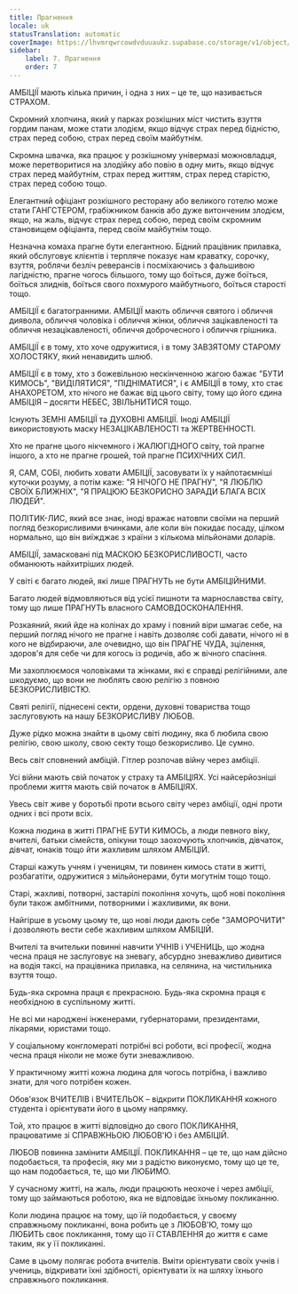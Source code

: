 ```yaml
---
title: Прагнення
locale: uk
statusTranslation: automatic
coverImage: https://lhvmrqwrcowdvduuaukz.supabase.co/storage/v1/object/public/strapi-uploads/small_cover-educacion-fundamental.webp-2d51a7828a2b1309555be27f7e2a61a0.webp
sidebar:
    label: 7. Прагнення
    order: 7
---
```

АМБІЦІЇ мають кілька причин, і одна з них – це те, що називається СТРАХОМ.

Скромний хлопчина, який у парках розкішних міст чистить взуття гордим панам, може стати злодієм, якщо відчує страх перед бідністю, страх перед собою, страх перед своїм майбутнім.

Скромна швачка, яка працює у розкішному універмазі можновладця, може перетворитися на злодійку або повію в одну мить, якщо відчує страх перед майбутнім, страх перед життям, страх перед старістю, страх перед собою тощо.

Елегантний офіціант розкішного ресторану або великого готелю може стати ГАНГСТЕРОМ, грабіжником банків або дуже витонченим злодієм, якщо, на жаль, відчує страх перед собою, перед своїм скромним становищем офіціанта, перед своїм майбутнім тощо.

Незначна комаха прагне бути елегантною. Бідний працівник прилавка, який обслуговує клієнтів і терпляче показує нам краватку, сорочку, взуття, роблячи безліч реверансів і посміхаючись з фальшивою лагідністю, прагне чогось більшого, тому що боїться, дуже боїться, боїться злиднів, боїться свого похмурого майбутнього, боїться старості тощо.

АМБІЦІЇ є багатогранними. АМБІЦІЇ мають обличчя святого і обличчя диявола, обличчя чоловіка і обличчя жінки, обличчя зацікавленості та обличчя незацікавленості, обличчя доброчесного і обличчя грішника.

АМБІЦІЇ є в тому, хто хоче одружитися, і в тому ЗАВЗЯТОМУ СТАРОМУ ХОЛОСТЯКУ, який ненавидить шлюб.

АМБІЦІЇ є в тому, хто з божевільною нескінченною жагою бажає "БУТИ КИМОСЬ", "ВИДІЛЯТИСЯ", "ПІДНІМАТИСЯ", і є АМБІЦІЇ в тому, хто стає АНАХОРЕТОМ, хто нічого не бажає від цього світу, тому що його єдина АМБІЦІЯ – досягти НЕБЕС, ЗВІЛЬНИТИСЯ тощо.

Існують ЗЕМНІ АМБІЦІЇ та ДУХОВНІ АМБІЦІЇ. Іноді АМБІЦІЇ використовують маску НЕЗАЦІКАВЛЕНОСТІ та ЖЕРТВЕННОСТІ.

Хто не прагне цього нікчемного і ЖАЛЮГІДНОГО світу, той прагне іншого, а хто не прагне грошей, той прагне ПСИХІЧНИХ СИЛ.

Я, САМ, СОБІ, любить ховати АМБІЦІЇ, засовувати їх у найпотаємніші куточки розуму, а потім каже: "Я НІЧОГО НЕ ПРАГНУ", "Я ЛЮБЛЮ СВОЇХ БЛИЖНІХ", "Я ПРАЦЮЮ БЕЗКОРИСНО ЗАРАДИ БЛАГА ВСІХ ЛЮДЕЙ".

ПОЛІТИК-ЛИС, який все знає, іноді вражає натовпи своїми на перший погляд безкорисливими вчинками, але коли він покидає посаду, цілком нормально, що він виїжджає з країни з кількома мільйонами доларів.

АМБІЦІЇ, замасковані під МАСКОЮ БЕЗКОРИСЛИВОСТІ, часто обманюють найхитріших людей.

У світі є багато людей, які лише ПРАГНУТЬ не бути АМБІЦІЙНИМИ.

Багато людей відмовляються від усієї пишноти та марнославства світу, тому що лише ПРАГНУТЬ власного САМОВДОСКОНАЛЕННЯ.

Розкаяний, який йде на колінах до храму і повний віри шмагає себе, на перший погляд нічого не прагне і навіть дозволяє собі давати, нічого ні в кого не відбираючи, але очевидно, що він ПРАГНЕ ЧУДА, зцілення, здоров'я для себе чи для когось із родичів, або ж вічного спасіння.

Ми захоплюємося чоловіками та жінками, які є справді релігійними, але шкодуємо, що вони не люблять свою релігію з повною БЕЗКОРИСЛИВІСТЮ.

Святі релігії, піднесені секти, ордени, духовні товариства тощо заслуговують на нашу БЕЗКОРИСЛИВУ ЛЮБОВ.

Дуже рідко можна знайти в цьому світі людину, яка б любила свою релігію, свою школу, свою секту тощо безкорисливо. Це сумно.

Весь світ сповнений амбіцій. Гітлер розпочав війну через амбіції.

Усі війни мають свій початок у страху та АМБІЦІЯХ. Усі найсерйозніші проблеми життя мають свій початок в АМБІЦІЯХ.

Увесь світ живе у боротьбі проти всього світу через амбіції, одні проти одних і всі проти всіх.

Кожна людина в житті ПРАГНЕ БУТИ КИМОСЬ, а люди певного віку, вчителі, батьки сімейств, опікуни тощо заохочують хлопчиків, дівчаток, дівчат, юнаків тощо йти жахливим шляхом АМБІЦІЙ.

Старші кажуть учням і ученицям, ти повинен кимось стати в житті, розбагатіти, одружитися з мільйонерами, бути могутнім тощо тощо.

Старі, жахливі, потворні, застарілі покоління хочуть, щоб нові покоління були також амбітними, потворними і жахливими, як вони.

Найгірше в усьому цьому те, що нові люди дають себе "ЗАМОРОЧИТИ" і дозволяють вести себе жахливим шляхом АМБІЦІЙ.

Вчителі та вчительки повинні навчити УЧНІВ і УЧЕНИЦЬ, що жодна чесна праця не заслуговує на зневагу, абсурдно зневажливо дивитися на водія таксі, на працівника прилавка, на селянина, на чистильника взуття тощо.

Будь-яка скромна праця є прекрасною. Будь-яка скромна праця є необхідною в суспільному житті.

Не всі ми народжені інженерами, губернаторами, президентами, лікарями, юристами тощо.

У соціальному конгломераті потрібні всі роботи, всі професії, жодна чесна праця ніколи не може бути зневажливою.

У практичному житті кожна людина для чогось потрібна, і важливо знати, для чого потрібен кожен.

Обов'язок ВЧИТЕЛІВ і ВЧИТЕЛЬОК – відкрити ПОКЛИКАННЯ кожного студента і орієнтувати його в цьому напрямку.

Той, хто працює в житті відповідно до свого ПОКЛИКАННЯ, працюватиме зі СПРАВЖНЬОЮ ЛЮБОВ'Ю і без АМБІЦІЙ.

ЛЮБОВ повинна замінити АМБІЦІЇ. ПОКЛИКАННЯ – це те, що нам дійсно подобається, та професія, яку ми з радістю виконуємо, тому що це те, що нам подобається, те, що ми ЛЮБИМО.

У сучасному житті, на жаль, люди працюють неохоче і через амбіції, тому що займаються роботою, яка не відповідає їхньому покликанню.

Коли людина працює на тому, що їй подобається, у своєму справжньому покликанні, вона робить це з ЛЮБОВ'Ю, тому що ЛЮБИТЬ своє покликання, тому що її СТАВЛЕННЯ до життя є саме таким, як у її покликанні.

Саме в цьому полягає робота вчителів. Вміти орієнтувати своїх учнів і учениць, відкривати їхні здібності, орієнтувати їх на шляху їхнього справжнього покликання.

